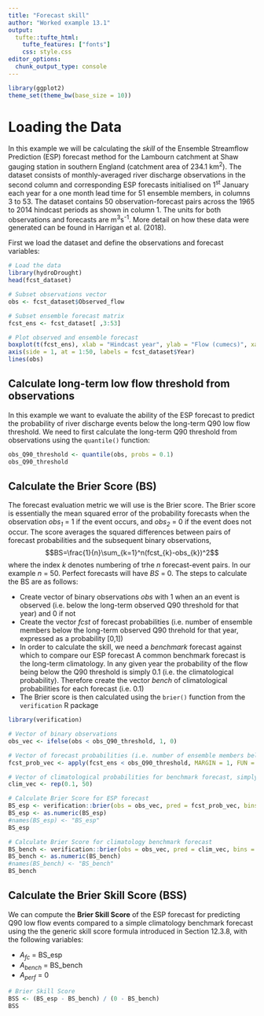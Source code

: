 ```yaml
---
title: "Forecast skill"
author: "Worked example 13.1"
output: 
  tufte::tufte_html:
    tufte_features: ["fonts"]
    css: style.css
editor_options: 
  chunk_output_type: console
---
```


```r
library(ggplot2)
theme_set(theme_bw(base_size = 10))
```


# Loading the Data

In this example we will be calculating the *skill* of the Ensemble Streamflow Prediction (ESP) forecast method
for the Lambourn catchment at Shaw gauging station in southern England (catchment area of 234.1 km^2^). 
The dataset consists of monthly-averaged river discharge observations in the second column and corresponding ESP forecasts initialised on 1^st^ January each year for a one month lead time for 51 ensemble members, in columns 3 to 53. The dataset contains 50 observation-forecast pairs across the 1965 to 2014 hindcast periods as shown in column 1. The units for both observations and forecasts are m^3^s^-1^. More detail on how these data were generated can be found in Harrigan et al. (2018).

First we load the dataset and define the observations and forecast variables:

```r
# Load the data 
library(hydroDrought)
head(fcst_dataset)

# Subset observations vector 
obs <- fcst_dataset$Observed_flow

# Subset ensemble forecast matrix
fcst_ens <- fcst_dataset[ ,3:53]

# Plot observed and ensemble forecast
boxplot(t(fcst_ens), xlab = "Hindcast year", ylab = "Flow (cumecs)", xaxt = "n", range = 0)
axis(side = 1, at = 1:50, labels = fcst_dataset$Year)
lines(obs)
```

## Calculate long-term low flow threshold from observations 

In this example we want to evaluate the ability of the ESP forecast to predict the probability of river discharge events below the long-term Q90 low flow threshold. We need to first calculate the long-term Q90 threshold from observations using the `quantile()` function:

```r
obs_Q90_threshold <- quantile(obs, probs = 0.1)
obs_Q90_threshold
```


## Calculate the Brier Score (BS)

The forecast evaluation metric we will use is the Brier score. The Brier score is essentially the mean squared error of the probability forecasts when the observation *obs~1~* = 1 if the event occurs, and *obs~2~* = 0 if the event does not occur. The score averages the squared differences between pairs of forecast probabilities and the subsequent binary observations,
$$BS=\frac{1}{n}\sum_{k=1}^n(fcst_{k}-obs_{k})^2$$
where the index *k* denotes numbering of trhe *n* forecast-event pairs. In our example *n* = 50. Perfect forecasts will have *BS* = 0. The steps to calculate the BS are as follows:

* Create vector of binary observations *obs* with 1 when an an event is observed (i.e. below the long-term observed Q90 threshold for that year) and 0 if not
* Create the vector *fcst* of forecast probabilities (i.e. number of ensemble members below the long-term observed Q90 threhold for that year, expressed as a probability [0,1])
* In order to calculate the skill, we need a *benchmark* forecast against which to compare our ESP forecast A common benchmark forecast is the long-term climatology. In any given year the probability of the flow being below the Q90 threshold is simply 0.1 (i.e. the climatological probability). Therefore create the vector *bench* of climatological probabilities for each forecast (i.e. 0.1)
* The Brier score is then calculated using the `brier()` function from the `verification` R package

```r
library(verification)

# Vector of binary observations 
obs_vec <- ifelse(obs < obs_Q90_threshold, 1, 0)

# Vector of forecast probabilities (i.e. number of ensemble members below threshold / total number of ensemble members)
fcst_prob_vec <- apply(fcst_ens < obs_Q90_threshold, MARGIN = 1, FUN = sum) / length(fcst_ens)

# Vector of climatological probabilities for benchmark forecast, simply a vector 0.1 (i.e. below Q90 threshold 10% of the time by chance)
clim_vec <- rep(0.1, 50)

# Calculate Brier Score for ESP forecast
BS_esp <- verification::brier(obs = obs_vec, pred = fcst_prob_vec, bins = FALSE)["bs"]
BS_esp <- as.numeric(BS_esp)
#names(BS_esp) <- "BS_esp"
BS_esp

# Calculate Brier Score for climatology benchmark forecast
BS_bench <- verification::brier(obs = obs_vec, pred = clim_vec, bins = FALSE)["bs"]
BS_bench <- as.numeric(BS_bench)
#names(BS_bench) <- "BS_bench"
BS_bench
```


## Calculate the Brier Skill Score (BSS)

We can compute the **Brier Skill Score** of the ESP forecast for predicting Q90 low flow events compared to a simple climatology benchmark forecast using the the generic skill score formula introduced in Section 12.3.8, with the following variables:

* *A~fc~* = BS_esp
* *A~bench~* = BS_bench
* *A~perf~* = 0

```r
# Brier Skill Score 
BSS <- (BS_esp - BS_bench) / (0 - BS_bench)
BSS
```
